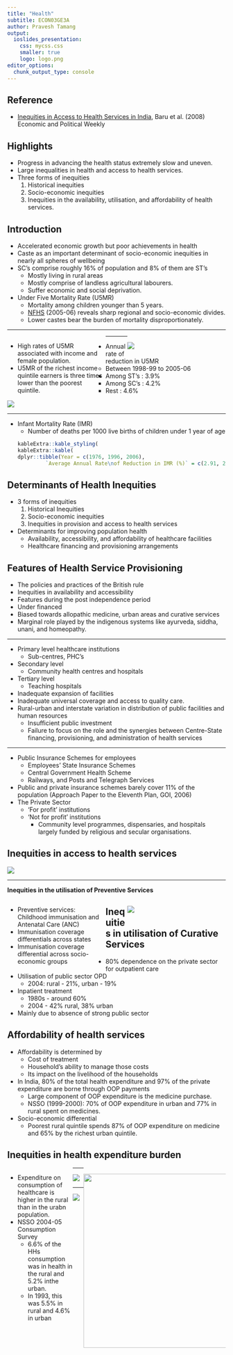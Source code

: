 ```yaml
---
title: "Health"
subtitle: ECON03GE3A
author: Pravesh Tamang
output:  
  ioslides_presentation:
    css: mycss.css
    smaller: true
    logo: logo.png
editor_options: 
  chunk_output_type: console
---
```


## Reference
- [Inequities in Access to Health Services in India](7.Health/baru.pdf), Baru et al. (2008) Economic and Political Weekly

## Highlights
- Progress in advancing the health status extremely slow and uneven.
- Large inequalities in health and access to health services.
- Three forms of inequities
  1. Historical inequities
  2. Socio-economic inequities
  3. Inequities in the availability, utilisation, and affordability of health services.
  
## Introduction
- Accelerated economic growth but poor achievements in health
- Caste as an important determinant of socio-economic inequities in nearly all spheres of wellbeing
- SC's comprise roughly 16% of population and 8% of them are ST's
  - Mostly living in rural areas
  - Mostly comprise of landless agricultural labourers.
  - Suffer economic and social deprivation.
- Under Five Mortality Rate (U5MR)
  - Mortality among children younger than 5 years.
  - [NFHS](http://rchiips.org/nfhs/) (2005-06) reveals sharp regional and socio-economic divides.
  - Lower castes bear the burden of mortality disproportionately.

---

<div style="float: left; width: 45%;">
- High rates of U5MR associated with income and female population.
- U5MR of the richest income quintile earners is three times lower than the poorest quintile.
  
</div>

<div style="float: right; width: 45%;">
![](7.Health/baru_fig1.PNG)
</div>


---

- Annual rate of reduction in U5MR
  - Between 1998-99 to 2005-06
    - Among ST's : 3.9%
    - Among SC's : 4.2%
    - Rest : 4.6%
    
![](7.Health/baru_fig2.PNG)

---

- Infant Mortality Rate (IMR)
  - Number of deaths per 1000 live births of children under 1 year of age
```r
kableExtra::kable_styling(
kableExtra::kable(
dplyr::tibble(Year = c(1976, 1996, 2006),
           `Average Annual Rate\nof Reduction in IMR (%)` = c(2.91, 2.84, 2.31)), align = "c"), bootstrap_options = c("striped"), position = "center")
```

## Determinants of Health Inequities
- 3 forms of inequities
  1. Historical Inequities
  2. Socio-economic inequities
  3. Inequities in provision and access to health services
- Determinants for improving population health
  - Availability, accessibility, and affordability of healthcare facilities
  - Healthcare financing and provisioning arrangements

## Features of Health Service Provisioning
 - The policies and practices of the British rule
 - Inequities in availability and accessibility
 - Features during the post independence period
  - Under financed
  - Biased towards allopathic medicine, urban areas and curative services
  - Marginal role played by the indigenous systems like ayurveda, siddha, unani, and homeopathy.
  
---

- Primary level healthcare institutions
  - Sub-centres, PHC's
- Secondary level
  - Community health centres and hospitals
- Tertiary level
  - Teaching hospitals
- Inadequate expansion of facilities
- Inadequate universal coverage and access to quality care.
- Rural-urban and interstate variation in distribution of public facilities and human resources
  - Insufficient public investment
  - Failure to focus on the role and the synergies between Centre-State financing, provisioning, and administration of health services

---

- Public Insurance Schemes for employees
  - Employees' State Insurance Schemes
  - Central Government Health Scheme
  - Railways, and Posts and Telegraph Services
- Public and private insurance schemes barely cover 11% of the population (Approach Paper to the Eleventh Plan, GOI, 2006)
- The Private Sector
  - 'For profit' institutions
  - 'Not for profit' institutions
    - Community level programmes, dispensaries, and hospitals largely funded by religious and secular organisations.
    
## Inequities in access to health services

![](7.Health/baru_table1.PNG){position="center"}

---

**Inequities in the utilisation of Preventive Services**


<div style="float: left; width: 45%;">
- Preventive services: Childhood immunisation and Antenatal Care (ANC)
- Immunisation coverage differentials across states
- Immunisation coverage differential across socio-economic groups 
</div>

<div style="float: right; width: 45%;">
![](7.Health/baru_fig3.PNG)
</div>

## Inequities in utilisation of Curative Services
- 80% dependence on the private sector for outpatient care
- Utilisation of public sector OPD
  - 2004: rural - 21%, urban - 19%
- Inpatient treatment
  - 1980s - around 60%
  - 2004 - 42% rural, 38% urban
- Mainly due to absence of strong public sector

## Affordability of health services
- Affordability is determined by
  - Cost of treatment
  - Household's ability to manage those costs
  - Its impact on the livelihood of the households
- In India, 80% of the total health expenditure and 97% of the private expenditure are borne through OOP payments
  - Large component of OOP expenditure is the medicine purchase.
  - NSSO (1999-2000): 70% of OOP expenditure in urban and 77% in rural spent on medicines.
- Socio-economic differential
  - Poorest rural quintile spends 87% of OOP expenditure on medicine and 65% by the richest urban quintile.
  
## Inequities in health expenditure burden
<div style="float: left; width: 30%;">
- Expenditure on consumption of healthcare is higher in the rural than in the urabn population.
- NSSO 2004-05 Consumption Survey
  - 6.6% of the HHs consumption was in health in the rural and 5.2% inthe urban.
  - In 1993, this was 5.5% in rural and 4.6% in urban

</div>

<div style="float: right; width: 65%;">
![](7.Health/baru_fig4.PNG){width=400px}
</div>


---

![](7.Health/baru_fig5.PNG)

---

![](7.Health/baru_fig6.PNG)

